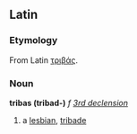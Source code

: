 ==Latin==
===Etymology===
From Latin [[τριβάς]].
===Noun===
'''tribas (tribad-)''' ''f'' ''[[Wiktionary Appendix:Latin third declension|3rd declension]]''

#a [[lesbian]], [[tribade]]